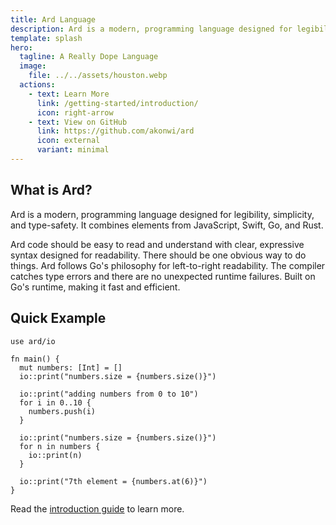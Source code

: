 ```yaml
---
title: Ard Language
description: Ard is a modern, programming language designed for legibility, simplicity, and type-safety.
template: splash
hero:
  tagline: A Really Dope Language
  image:
    file: ../../assets/houston.webp
  actions:
    - text: Learn More
      link: /getting-started/introduction/
      icon: right-arrow
    - text: View on GitHub
      link: https://github.com/akonwi/ard
      icon: external
      variant: minimal
---
```



## What is Ard?

Ard is a modern, programming language designed for legibility, simplicity, and type-safety.
It combines elements from JavaScript, Swift, Go, and Rust.

<CardGrid>
	<Card title="Readable" icon="pencil">
		Ard code should be easy to read and understand with clear, expressive syntax designed for readability.
	</Card>
	<Card title="Simple" icon="approve-check">
		There should be one obvious way to do things. Ard follows Go's philosophy for left-to-right readability.
	</Card>
	<Card title="Safe" icon="warning">
		The compiler catches type errors and there are no unexpected runtime failures.
	</Card>
	<Card title="Reliable" icon="star">
		Built on Go's runtime, making it fast and efficient.
	</Card>
</CardGrid>

## Quick Example

```ard
use ard/io

fn main() {
  mut numbers: [Int] = []
  io::print("numbers.size = {numbers.size()}")

  io::print("adding numbers from 0 to 10")
  for i in 0..10 {
    numbers.push(i)
  }

  io::print("numbers.size = {numbers.size()}")
  for n in numbers {
    io::print(n)
  }

  io::print("7th element = {numbers.at(6)}")
}
```

Read the [introduction guide](/getting-started/introduction/) to learn more.
